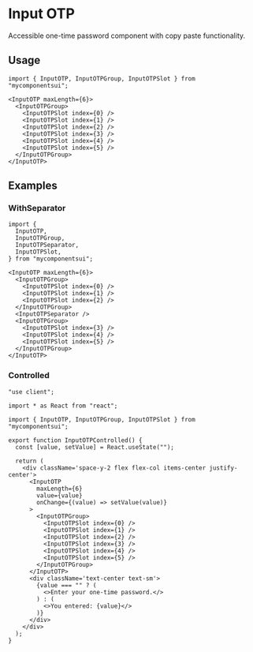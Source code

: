 

<Meta of={ComponentStories} />

# Input OTP

Accessible one-time password component with copy paste functionality.

<Canvas of={ComponentStories.Default} />

<Controls />

## Usage

```tsx
import { InputOTP, InputOTPGroup, InputOTPSlot } from "mycomponentsui";
```

```tsx
<InputOTP maxLength={6}>
  <InputOTPGroup>
    <InputOTPSlot index={0} />
    <InputOTPSlot index={1} />
    <InputOTPSlot index={2} />
    <InputOTPSlot index={3} />
    <InputOTPSlot index={4} />
    <InputOTPSlot index={5} />
  </InputOTPGroup>
</InputOTP>
```

## Examples

### WithSeparator

<Canvas of={ComponentStories.WithSeparator} />

```tsx
import {
  InputOTP,
  InputOTPGroup,
  InputOTPSeparator,
  InputOTPSlot,
} from "mycomponentsui";
```

```tsx
<InputOTP maxLength={6}>
  <InputOTPGroup>
    <InputOTPSlot index={0} />
    <InputOTPSlot index={1} />
    <InputOTPSlot index={2} />
  </InputOTPGroup>
  <InputOTPSeparator />
  <InputOTPGroup>
    <InputOTPSlot index={3} />
    <InputOTPSlot index={4} />
    <InputOTPSlot index={5} />
  </InputOTPGroup>
</InputOTP>
```

### Controlled

<Canvas of={ComponentStories.WithSeparator} />

```tsx
"use client";

import * as React from "react";

import { InputOTP, InputOTPGroup, InputOTPSlot } from "mycomponentsui";

export function InputOTPControlled() {
  const [value, setValue] = React.useState("");

  return (
    <div className='space-y-2 flex flex-col items-center justify-center'>
      <InputOTP
        maxLength={6}
        value={value}
        onChange={(value) => setValue(value)}
      >
        <InputOTPGroup>
          <InputOTPSlot index={0} />
          <InputOTPSlot index={1} />
          <InputOTPSlot index={2} />
          <InputOTPSlot index={3} />
          <InputOTPSlot index={4} />
          <InputOTPSlot index={5} />
        </InputOTPGroup>
      </InputOTP>
      <div className='text-center text-sm'>
        {value === "" ? (
          <>Enter your one-time password.</>
        ) : (
          <>You entered: {value}</>
        )}
      </div>
    </div>
  );
}
```
